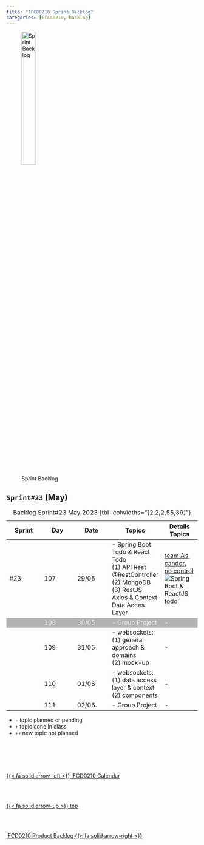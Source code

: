 ```yaml
---
title: "IFCD0210 Sprint Backlog"
categories: [ifcd0210, backlog]
---
```


<style>
tr:nth-child(2) {
  background-color: #b2b2b2!important;
  color: #f4f4f4!important;
}
</style>


![Sprint Backlog](/images/home/backlog.jpg){width="30%"}

## ``Sprint#23`` (May)

::: {.column-page-right}
| Sprint | Day | Date | Topics |  Details Topics |
| -- | -- | -- | -- | -- |
| #23 | 107 | 29/05 | - Spring Boot Todo & React Todo </br> (1) API Rest @RestController </br> (2) MongoDB </br>  (3) RestJS Axios & Context Data Acces Layer | [team A's, candor, no control](https://admiredleadership.com/resource/no-rules-rules-leadership/){.external} </br>![Spring Boot & ReactJS todo](/images/reactjs/spring-react.jpg) |
|  | 108 | 30/05 | - Group Project | - |
|  | 109 | 31/05 | - websockets: </br> (1) general approach & domains </br>(2) mock-up </br> | - |
|  | 110 | 01/06 | - websockets: </br> (1) data access layer & context </br>(2) components </br>  | - |
|  | 111 | 02/06 | - Group Project | - |
: Backlog Sprint#23 May 2023 {tbl-colwidths="[2,2,2,55,39]"}
:::

::: {.callout-note}
- `-` topic planned or pending
- `+` topic done in class
- `++` new topic not planned
:::



<!--- navLinks -->
<br><br>
<div class=row>
<br>
<div class='column left previous'>
<br>
[{{< fa solid arrow-left >}} IFCD0210 Calendar](/ifcd0210/ifcd0210calendar.qmd)
<br>
</div>
<br>
<div class='column center'>
<br>
[{{< fa solid arrow-up >}} top](#top)
<br>
</div>
<br>
<div class='column right next'>
<br>
[IFCD0210 Product Backlog  {{< fa solid arrow-right >}}](/ifcd0210/ifcd0210backlog-product.qmd)
<br>
</div>
<br>
</div>
